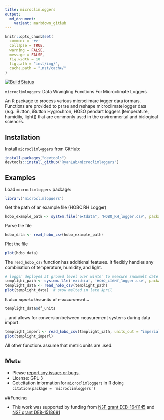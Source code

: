 ```yaml
---
title: microclimloggers
output:
  md_document:
    variant: markdown_github
---
```


```r
knitr::opts_chunk$set(
  comment = "#>",
  collapse = TRUE,
  warning = FALSE,
  message = FALSE,
  fig.width = 10,
  fig.path = "inst/img/",
  cache.path = "inst/cache/"
)
```

[![Build Status](https://api.travis-ci.org/RyanLab/microclimloggers.png)](https://travis-ci.org/RyanLab/microclimloggers)

`microclimloggers`: Data Wrangling Functions For Microclimate Loggers

An R package to process various microclimate logger data formats. Functions are provided to parse and reshape microclimate logger data (e.g. iButton, iButton Hygrochron, HOBO pendant loggers [temperature, humidity, light]) that are commonly used in the environmental and biological sciences.

## Installation

Install `microclimloggers` from GitHub:

```r
install.packages("devtools")
devtools::install_github("RyanLab/microclimloggers")
```

## Examples

Load `microclimloggers` package:
```r
library("microclimloggers")
```

Get the path of an example file (HOBO RH Logger)
```r
hobo_example_path <- system.file("extdata", "HOBO_RH_logger.csv", package = "microclimloggers")
```

Parse the file
```r
hobo_data <- read_hobo_csv(hobo_example_path)
```

Plot the file
```r
plot(hobo_data)
```

The `read_hobo_csv` function has additional features. It flexibly handles any combination of temperature, humidity, and light.
```r
# logger deployed at ground level over winter to measure snowmelt date
templight_path <- system.file("extdata", "HOBO_LIGHT_logger.csv", package = "microclimloggers")
templight_data <- read_hobo_csv(templight_path)
plot(templight_data)  # snow melted in late April
```

It also reports the units of measurement...
```r
templight_data$df_units
```

...and allows for conversion between measurement systems during data import.
```r
templight_imperl <- read_hobo_csv(templight_path, units_out = "imperial")
plot(templight_imperl)
```

All other functions assume that metric units are used.

## Meta

* Please [report any issues or bugs](https://github.com/pboesu/microclimloggers/issues).
* License: GPL-3
* Get citation information for `microclimloggers` in R doing `citation(package = 'microclimloggers')`

##Funding

* This work was supported by funding from [NSF grant DEB-1641145](https://nsf.gov/awardsearch/showAward?AWD_ID=1641145) and [NSF grant DEB-1518681](https://nsf.gov/awardsearch/showAward?AWD_ID=1518681)



